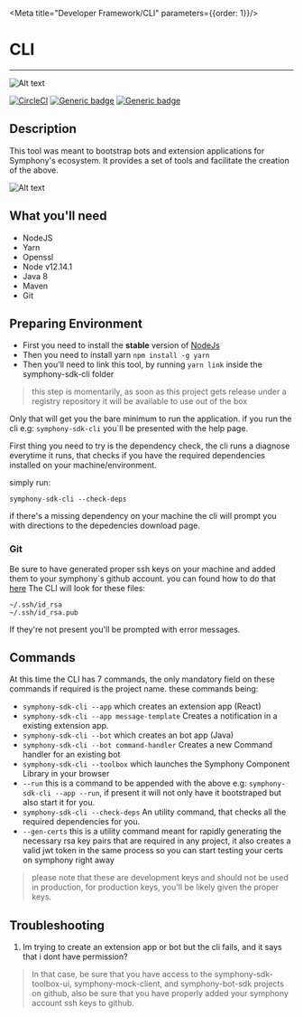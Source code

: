 
<Meta title="Developer Framework/CLI" parameters={{order: 1}}/>

# CLI
---

![Alt text](/readme/logo-symphony.png?raw=true "Mock client architecture")

[![CircleCI](https://circleci.com/gh/SymphonyPlatformSolutions/symphony-sdk-cli.svg?style=shield&circle-token=f85a6240aca3c3dca3599620bf3688a458b389c8)](https://circleci.com/gh/SymphonyPlatformSolutions/symphony-sdk-cli/tree/develop)
[![Generic badge](https://img.shields.io/badge/Node-v12.14.1-blue.svg?logo=node.js)](https://www.oracle.com/technetwork/java/javase/documentation/index.html)
[![Generic badge](https://img.shields.io/badge/Npm-6.13.4-blue.svg?logo=npm)](https://www.oracle.com/technetwork/java/javase/documentation/index.html)

## Description

This tool was meant to bootstrap bots and extension applications for Symphony's ecosystem. It provides a set of tools
and facilitate the creation of the above.

![Alt text](/readme/cli-sample.png?raw=true "Mock client architecture")


## What you'll need
* NodeJS
* Yarn
* Openssl
* Node v12.14.1
* Java 8
* Maven
* Git

## Preparing Environment

- First you need to install the **stable** version of [NodeJs](https://nodejs.org/en/)
- Then you need to install yarn ```npm install -g yarn```
- Then you'll need to link this tool, by running ```yarn link``` inside the symphony-sdk-cli folder
> this step is momentarily, as soon as this project gets release under a registry repository
>it will be available to use out of the box


Only that will get you the bare minimum to run the application. if you run the cli e.g: ```symphony-sdk-cli```
you`ll be presented with the help page.

First thing you need to try is the dependency check, the cli runs a diagnose
everytime it runs, that checks if you have the required dependencies installed on your machine/environment.

simply run:

```symphony-sdk-cli --check-deps```

if there's a missing dependency on your machine the cli will prompt you with
directions to the depedencies download page.

### Git
Be sure to have generated proper ssh keys on your machine and added them to your
symphony`s github account. you can found how to do that
[here](https://help.github.com/en/github/authenticating-to-github/adding-a-new-ssh-key-to-your-github-account)
The CLI will look for these files:
```
~/.ssh/id_rsa
~/.ssh/id_rsa.pub
```

If they're not present you'll be prompted with error messages.

## Commands

At this time the CLI has 7 commands, the only mandatory field on these commands
if required is the project name. these commands being:
* ```symphony-sdk-cli --app``` which creates an extension app (React)
* ```symphony-sdk-cli --app message-template``` Creates a notification in a existing extension app.
* ```symphony-sdk-cli --bot``` which creates an bot app (Java)
* ```symphony-sdk-cli --bot command-handler``` Creates a new Command handler for an existing bot
* ```symphony-sdk-cli --toolbox``` which launches the Symphony Component Library in your browser
* ```--run``` this is a command to be appended with the above e.g: ```symphony-sdk-cli --app --run```,
if present it will not only have it bootstraped but also start it for you.
* ```symphony-sdk-cli --check-deps``` An utility command, that checks all the required dependencies for you.
* ```--gen-certs``` this is a utility command meant for rapidly generating the necessary
rsa key pairs that are required in any project, it also creates a valid jwt token in the same process
so you can start testing your certs on symphony right away
> please note that these are development keys and should not be used in production, for production keys, you'll be likely
>given the proper keys.


## Troubleshooting

1. Im trying to create an extension app or bot but the cli fails, and it says that i dont have permission?
> In that case, be sure that you have access to the symphony-sdk-toolbox-ui, symphony-mock-client, and symphony-bot-sdk projects
>on github, also be sure that you have properly added your symphony account ssh keys to github.
